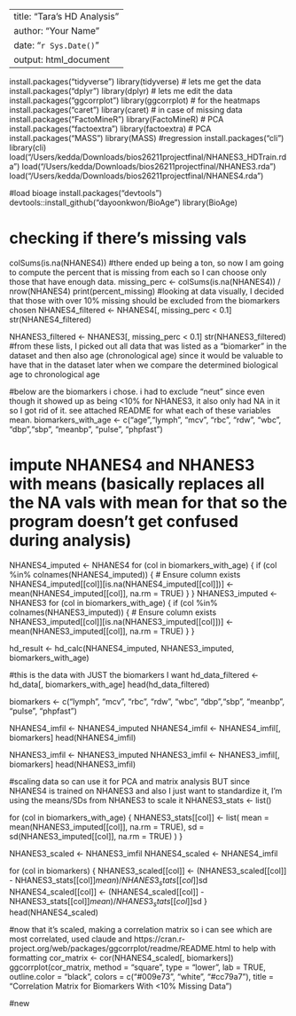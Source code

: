
---
title: "Tara's HD Analysis"
author: "Your Name"
date: "`r Sys.Date()`"
output: html_document
---
install.packages("tidyverse")
library(tidyverse)   # lets me get the data
install.packages("dplyr")
library(dplyr)       # lets me edit the data
install.packages("ggcorrplot")
library(ggcorrplot)  # for the heatmaps
install.packages("caret")
library(caret)       # in case of missing data
install.packages("FactoMineR")
library(FactoMineR)  # PCA
install.packages("factoextra")
library(factoextra)  # PCA
install.packages("MASS")
library(MASS) #regression
install.packages("cli")
library(cli)
load("/Users/kedda/Downloads/bios26211projectfinal/NHANES3_HDTrain.rda")
load("/Users/kedda/Downloads/bios26211projectfinal/NHANES3.rda")
load("/Users/kedda/Downloads/bios26211projectfinal/NHANES4.rda")

#load bioage
install.packages("devtools")
devtools::install_github("dayoonkwon/BioAge")
library(BioAge)

# checking if there's missing vals
colSums(is.na(NHANES4))
#there ended up being a ton, so now I am going to compute the percent that is missing from each so I can choose only those that have enough data.
missing_perc <- colSums(is.na(NHANES4)) / nrow(NHANES4)
print(percent_missing)
#looking at data visually, I decided that those with over 10% missing should be excluded from the biomarkers chosen
NHANES4_filtered <- NHANES4[, missing_perc < 0.1]
str(NHANES4_filtered)

NHANES3_filtered <- NHANES3[, missing_perc < 0.1]
str(NHANES3_filtered)
#from these lists, I picked out all data that was listed as a "biomarker" in the dataset and then also age (chronological age) since it would be valuable to have that in the dataset later when we compare the determined biological age to chronological age

#below are the biomarkers i chose. i had to exclude "neut" since even though it showed up as being <10% for NHANES3, it also only had NA in it so I got rid of it. see attached README for what each of these variables mean.
biomarkers_with_age <- c("age","lymph", "mcv", "rbc", "rdw", "wbc", "dbp","sbp", "meanbp", "pulse", "phpfast")



# impute NHANES4 and NHANES3 with means (basically replaces all the NA vals with mean for that so the program doesn't get confused during analysis)
NHANES4_imputed <- NHANES4
for (col in biomarkers_with_age) {
  if (col %in% colnames(NHANES4_imputed)) {  # Ensure column exists
    NHANES4_imputed[[col]][is.na(NHANES4_imputed[[col]])] <- mean(NHANES4_imputed[[col]], na.rm = TRUE)
  }
}
NHANES3_imputed <- NHANES3
for (col in biomarkers_with_age) {
  if (col %in% colnames(NHANES3_imputed)) {  # Ensure column exists
    NHANES3_imputed[[col]][is.na(NHANES3_imputed[[col]])] <- mean(NHANES3_imputed[[col]], na.rm = TRUE)
  }
}


hd_result <- hd_calc(NHANES4_imputed, NHANES3_imputed, biomarkers_with_age)

#this is the data with JUST the biomarkers I want
hd_data_filtered <- hd_data[, biomarkers_with_age]
head(hd_data_filtered)



biomarkers <- c("lymph", "mcv", "rbc", "rdw", "wbc", "dbp","sbp", "meanbp", "pulse", "phpfast")

NHANES4_imfil <- NHANES4_imputed
NHANES4_imfil <- NHANES4_imfil[, biomarkers]
head(NHANES4_imfil)

NHANES3_imfil <- NHANES3_imputed
NHANES3_imfil <- NHANES3_imfil[, biomarkers]
head(NHANES3_imfil)

#scaling data so can use it for PCA and matrix analysis BUT since NHANES4 is trained on NHANES3 and also I just want to standardize it, I'm using the means/SDs from NHANES3 to scale it
NHANES3_stats <- list()

for (col in biomarkers_with_age) {
  NHANES3_stats[[col]] <- list(
    mean = mean(NHANES3_imputed[[col]], na.rm = TRUE),
    sd = sd(NHANES3_imputed[[col]], na.rm = TRUE)
  )
}

NHANES3_scaled <- NHANES3_imfil
NHANES4_scaled <- NHANES4_imfil

for (col in biomarkers) {
  NHANES3_scaled[[col]] <- (NHANES3_scaled[[col]] - NHANES3_stats[[col]]$mean) / NHANES3_stats[[col]]$sd
  NHANES4_scaled[[col]] <- (NHANES4_scaled[[col]] - NHANES3_stats[[col]]$mean) / NHANES3_stats[[col]]$sd
}
head(NHANES4_scaled)

#now that it's scaled, making a correlation matrix so i can see which are most correlated, used claude and https://cran.r-project.org/web/packages/ggcorrplot/readme/README.html to help with formatting
cor_matrix <- cor(NHANES4_scaled[, biomarkers])
ggcorrplot(cor_matrix, method = "square", type = "lower", lab = TRUE, outline.color = "black", colors = c("#009e73", "white", "#cc79a7"), title = "Correlation Matrix for Biomarkers With <10% Missing Data")

#new